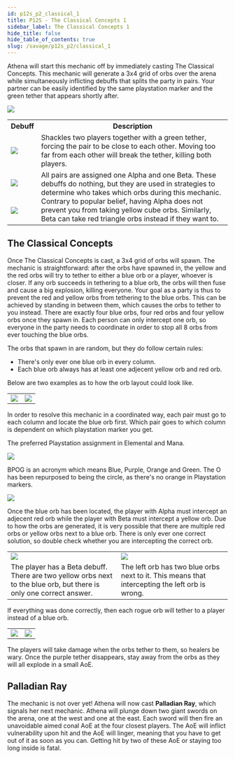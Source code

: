 ```yaml
---
id: p12s_p2_classical_1
title: P12S - The Classical Concepts 1
sidebar_label: The Classical Concepts 1
hide_title: false
hide_table_of_contents: true
slug: /savage/p12s_p2/classical_1
---
```



Athena will start this mechanic off by immediately casting <Raidwide>The Classical Concepts</Raidwide>. This mechanic will generate a 3x4 grid of orbs over the arena while simultaneously inflicting debuffs that splits the party in pairs. Your partner can be easily identified by the same playstation marker and the green tether that appears shortly after.

<img src={classical1_start} />

<table width='50%'>
    <tr>
        <th>Debuff</th>
        <th>Description</th>
    </tr>
    <tr>
        <td><img src={shackled_together_icon_hr} /></td>
        <td><Title>Shackled Together</Title>Shackles two players together with a green tether, forcing the pair to be close to each other. Moving too far from each other will break the tether, killing both players.</td>
    </tr>
    <tr>
        <td><img src={alpha_target_icon_hr} /></td>
        <td rowspan='2'><Title>Alpha Target and Beta Target</Title>All pairs are assigned one Alpha and one Beta. These debuffs do nothing, but they are used in strategies to determine who takes which orbs during this mechanic. Contrary to popular belief, having Alpha does not prevent you from taking yellow cube orbs. Similarly, Beta can take red triangle orbs instead if they want to.</td>
    </tr>
    <tr>
        <td><img src={beta_target_icon_hr} /></td>
    </tr>
</table>


## The Classical Concepts
Once <Raidwide>The Classical Concepts</Raidwide> is cast, a 3x4 grid of orbs will spawn. The mechanic is straightforward: after the orbs have spawned in, the yellow and the red orbs will try to tether to either a blue orb or a player, whoever is closer. If any orb succeeds in tethering to a blue orb, the orbs will then fuse and cause a big explosion, killing everyone. Your goal as a party is thus to prevent the red and yellow orbs from tethering to the blue orbs. This can be achieved by standing in between them, which causes the orbs to tether to you instead. There are exactly four blue orbs, four red orbs and four yellow orbs once they spawn in. Each person can only intercept one orb, so everyone in the party needs to coordinate in order to stop all 8 orbs from ever touching the blue orbs.

The orbs that spawn in are random, but they do follow certain rules:
- There's only ever one blue orb in every column.
- Each blue orb always has at least one adjecent yellow orb and red orb.

Below are two examples as to how the orb layout could look like.

<table>
    <tr>
        <td><img src={classical_theory_example_1} /></td>
        <td><img src={classical_theory_example_2} /></td>
    </tr>
</table>

In order to resolve this mechanic in a coordinated way, each pair must go to each column and locate the blue orb first. Which pair goes to which column is dependent on which playstation marker you get.

<Tabs>

<TabItem value="JP" label="OX▽▢ (JP)">

The preferred Playstation assignment in Elemental and Mana.

<img src={classical_theory_nukemaru} />

</TabItem>

<TabItem value="NA" label="BPOG (NA)">

BPOG is an acronym which means Blue, Purple, Orange and Green. The O has been repurposed to being the circle, as there's no orange in Playstation markers.

<img src={classical_theory_bpog} />

</TabItem>

</Tabs>


Once the blue orb has been located, the player with Alpha must intercept an adjecent red orb while the player with Beta must intercept a yellow orb. Due to how the orbs are generated, it is very possible that there are multiple red orbs or yellow orbs next to a blue orb. There is only ever one correct solution, so double check whether you are intercepting the correct orb.

<table width='60%'>
    <tr>
        <td width='30%'><img src={classical_theory_choices_1} /></td>
        <td width='30%'><img src={classical_theory_choices_2} /></td>
    </tr>
    <tr>
        <td>The player has a Beta debuff. There are two yellow orbs next to the blue orb, but there is only one correct answer.</td>
        <td>The left orb has two blue orbs next to it. This means that intercepting the left orb is wrong.</td>
    </tr>
</table>

If everything was done correctly, then each rogue orb will tether to a player instead of a blue orb.
<table>
    <tr>
        <td><img src={classical_1_solution1} /></td>
        <td><img src={classical_1_solution2} /></td>
    </tr>
</table>

The players will take damage when the orbs tether to them, so healers be wary. Once the purple tether disappears, stay away from the orbs as they will all explode in a small AoE. 

## Palladian Ray

The mechanic is not over yet! Athena will now cast <strong>Palladian Ray</strong>, which signals her next mechanic. Athena will plunge down two giant swords on the arena, one at the west and one at the east. Each sword will then fire an unavoidable aimed conal AoE at the four closest players. The AoE will inflict vulnerability upon hit and the AoE will linger, meaning that you have to get out of it as soon as you can. Getting hit by two of these AoE or staying too long inside is fatal.


